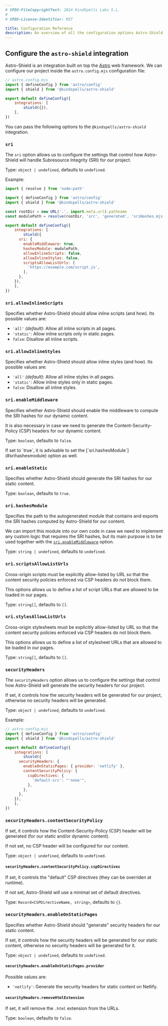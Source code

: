```yaml
---
# SPDX-FileCopyrightText: 2024 KindSpells Labs S.L.
#
# SPDX-License-Identifier: MIT

title: Configuration Reference
description: An overview of all the configuration options Astro-Shield supports.
---
```



## Configure the `astro-shield` integration

Astro-Shield is an integration built on top the [Astro](https://astro.build) web
framework. We can configure our project inside the `astro.config.mjs`
configuration file:

```js
// astro.config.mjs
import { defineConfig } from 'astro/config'
import { shield } from '@kindspells/astro-shield'

export default defineConfig({
	integrations: [
		shield({}),
	],
})
```

You can pass the following options to the `@kindspells/astro-shield`
integration.

### `sri`

The `sri` option allows us to configure the settings that control how
Astro-Shield will handle Subresource Integrity (SRI) for our project.

Type: `object | undefined`, defaults to `undefined`.

Example:

```js
import { resolve } from 'node:path'

import { defineConfig } from 'astro/config'
import { shield } from '@kindspells/astro-shield'

const rootDir = new URL('.', import.meta.url).pathname
const modulePath = resolve(rootDir, 'src', 'generated', 'sriHashes.mjs')

export default defineConfig({
	integrations: [
		shield({
      sri: {
        enableMiddleware: true,
        hashesModule: modulePath,
        allowInlineScripts: false,
        allowInlineStyles: false,
        scriptsAllowListUrls: [
          'https://example.com/script.js',
        ],
      },
    }),
	],
})
```

### `sri.allowInlineScripts`

Specifies whether Astro-Shield should allow inline scripts (and how). Its
possible values are:
- `'all'` *(default)*: Allow all inline scripts in all pages.
- `'static'`: Allow inline scripts only in static pages.
- `false`: Disallow all inline scripts.

### `sri.allowInlineStyles`

Specifies whether Astro-Shield should allow inline styles (and how). Its
possible values are:
- `'all'` *(default)*: Allow all inline styles in all pages.
- `'static'`: Allow inline styles only in static pages.
- `false`: Disallow all inline styles.

### `sri.enableMiddleware`

Specifies whether Astro-Shield should enable the middleware to compute the SRI
hashes for our dynamic content.

It is also necessary in case we need to generate the Content-Security-Policy
(CSP) headers for our dynamic content.

Type: `boolean`, defaults to `false`.

<Aside type='caution'>
  If set to `true`, it is advisable to set the
  [`sri.hashesModule`](#srihashesmodule) option as well.
</Aside>

### `sri.enableStatic`

Specifies whether Astro-Shield should generate the SRI hashes for our static
content.

Type: `boolean`, defaults to `true`.

### `sri.hashesModule`

Specifies the path to the autogenerated module that contains and exports the SRI
hashes computed by Astro-Shield for our content.

We can import this module into our own code in case we need to implement any
custom logic that requires the SRI hashes, but its main purpose is to be used
together with the [`sri.enableMiddleware`](#srienablemiddleware) option.

Type: `string | undefined`, defaults to `undefined`.

### `sri.scriptsAllowListUrls`

Cross-origin scripts must be explicitly allow-listed by URL so that the content
security policies enforced via CSP headers do not block them.

This options allows us to define a list of script URLs that are allowed to be
loaded in our pages.

Type: `string[]`, defaults to `[]`.

### `sri.stylesAllowListUrls`

Cross-origin stylesheets must be explicitly allow-listed by URL so that the
content security policies enforced via CSP headers do not block them.

This options allows us to define a list of stylesheet URLs that are allowed to
be loaded in our pages.

Type: `string[]`, defaults to `[]`.

### `securityHeaders`

The `securityHeaders` option allows us to configure the settings that control
how Astro-Shield will generate the security headers for our project.

If set, it controls how the security headers will be generated for our project,
otherwise no security headers will be generated.

Type: `object | undefined`, defaults to `undefined`.

Example:

```js
// astro.config.mjs
import { defineConfig } from 'astro/config'
import { shield } from '@kindspells/astro-shield'

export default defineConfig({
	integrations: [
		shield({
      securityHeaders: {
        enableOnStaticPages: { provider: 'netlify' },
        contentSecurityPolicy: {
          cspDirectives: {
            'default-src': "'none'",
          },
        },
      },
    }),
	],
})
```

### `securityHeaders.contentSecurityPolicy`

If set, it controls how the Content-Security-Policy (CSP) header will be
generated (for our static and/or dynamic content).

If not set, no CSP header will be configured for our content.

Type: `object | undefined`, defaults to `undefined`.

#### `securityHeaders.contentSecurityPolicy.cspDirectives`

If set, it controls the "default" CSP directives (they can be overriden at
runtime).

If not set, Astro-Shield will use a minimal set of default directives.

Type: `Record<CSPDirectiveName, string>`, defaults to `{}`.

### `securityHeaders.enableOnStaticPages`

Specifies whether Astro-Shield should "generate" security headers for our static
content.

If set, it controls how the security headers will be generated for our static
content, otherwise no security headers will be generated for it.

Type: `object | undefined`, defaults to `undefined`.

#### `securityHeaders.enableOnStaticPages.provider`

Possible values are:
- `'netlify'`: Generate the security headers for static content on Netlify.

#### `securityHeaders.removeHtmlExtension`

If set, it will remove the `.html` extension from the URLs.

Type: `boolean`, defaults to `false`.
